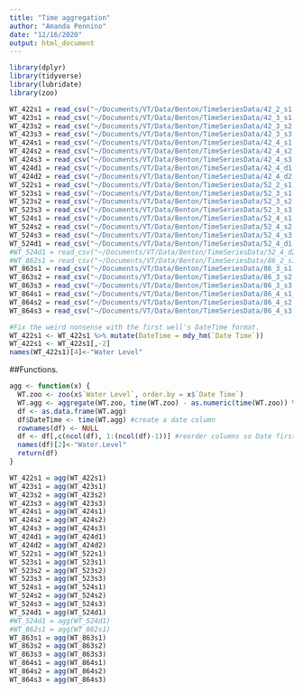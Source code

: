 ```yaml
---
title: "Time aggregation"
author: "Amanda Pennino"
date: "12/16/2020"
output: html_document
---
```


```r
library(dplyr)
library(tidyverse)
library(lubridate)
library(zoo)
```

```r
WT_422s1 = read_csv("~/Documents/VT/Data/Benton/TimeSeriesData/42_2_s1.csv") 
WT_423s1 = read_csv("~/Documents/VT/Data/Benton/TimeSeriesData/42_3_s1.csv") 
WT_423s2 = read_csv("~/Documents/VT/Data/Benton/TimeSeriesData/42_3_s2.csv") 
WT_423s3 = read_csv("~/Documents/VT/Data/Benton/TimeSeriesData/42_3_s3.csv") 
WT_424s1 = read_csv("~/Documents/VT/Data/Benton/TimeSeriesData/42_4_s1.csv") 
WT_424s2 = read_csv("~/Documents/VT/Data/Benton/TimeSeriesData/42_4_s2.csv") 
WT_424s3 = read_csv("~/Documents/VT/Data/Benton/TimeSeriesData/42_4_s3.csv") 
WT_424d1 = read_csv("~/Documents/VT/Data/Benton/TimeSeriesData/42_4_d1.csv") 
WT_424d2 = read_csv("~/Documents/VT/Data/Benton/TimeSeriesData/42_4_d2.csv") 
WT_522s1 = read_csv("~/Documents/VT/Data/Benton/TimeSeriesData/52_2_s1.csv") 
WT_523s1 = read_csv("~/Documents/VT/Data/Benton/TimeSeriesData/52_3_s1.csv") 
WT_523s2 = read_csv("~/Documents/VT/Data/Benton/TimeSeriesData/52_3_s2.csv") 
WT_523s3 = read_csv("~/Documents/VT/Data/Benton/TimeSeriesData/52_3_s3.csv") 
WT_524s1 = read_csv("~/Documents/VT/Data/Benton/TimeSeriesData/52_4_s1.csv") 
WT_524s2 = read_csv("~/Documents/VT/Data/Benton/TimeSeriesData/52_4_s2.csv") 
WT_524s3 = read_csv("~/Documents/VT/Data/Benton/TimeSeriesData/52_4_s3.csv") 
WT_524d1 = read_csv("~/Documents/VT/Data/Benton/TimeSeriesData/52_4_d1.csv") 
#WT_524d1 = read_csv("~/Documents/VT/Data/Benton/TimeSeriesData/52_4_d2.csv") 
#WT_862s1 = read_csv("~/Documents/VT/Data/Benton/TimeSeriesData/86_2_s1.csv")
WT_863s1 = read_csv("~/Documents/VT/Data/Benton/TimeSeriesData/86_3_s1.csv")
WT_863s2 = read_csv("~/Documents/VT/Data/Benton/TimeSeriesData/86_3_s2.csv")
WT_863s3 = read_csv("~/Documents/VT/Data/Benton/TimeSeriesData/86_3_s3.csv")
WT_864s1 = read_csv("~/Documents/VT/Data/Benton/TimeSeriesData/86_4_s1_JB.csv") 
WT_864s2 = read_csv("~/Documents/VT/Data/Benton/TimeSeriesData/86_4_s2.csv") 
WT_864s3 = read_csv("~/Documents/VT/Data/Benton/TimeSeriesData/86_4_s3.csv") 

#Fix the weird nonsense with the first well's DateTime format.
WT_422s1 <- WT_422s1 %>% mutate(DateTime = mdy_hm(`Date Time`))
WT_422s1 <- WT_422s1[,-2]
names(WT_422s1)[4]<-"Water Level"

```

##Functions.
```r

agg <- function(x) {
  WT.zoo <- zoo(x$`Water Level`, order.by = x$`Date Time`)
  WT.agg <- aggregate(WT.zoo, time(WT.zoo) - as.numeric(time(WT.zoo)) %% 600, mean)
  df <- as.data.frame(WT.agg) 
  df$DateTime <- time(WT.agg) #create a date column
  rownames(df) <- NULL 
  df <- df[,c(ncol(df), 1:(ncol(df)-1))] #reorder columns so Date first
  names(df)[2]<-"Water.Level"
  return(df)
}


```


```r
WT_422s1 = agg(WT_422s1)
WT_423s1 = agg(WT_423s1) 
WT_423s2 = agg(WT_423s2) 
WT_423s3 = agg(WT_423s3) 
WT_424s1 = agg(WT_424s1) 
WT_424s2 = agg(WT_424s2) 
WT_424s3 = agg(WT_424s3) 
WT_424d1 = agg(WT_424d1) 
WT_424d2 = agg(WT_424d2) 
WT_522s1 = agg(WT_522s1) 
WT_523s1 = agg(WT_523s1) 
WT_523s2 = agg(WT_523s2) 
WT_523s3 = agg(WT_523s3) 
WT_524s1 = agg(WT_524s1) 
WT_524s2 = agg(WT_524s2) 
WT_524s3 = agg(WT_524s3) 
WT_524d1 = agg(WT_524d1) 
#WT_524d1 = agg(WT_524d1) 
#WT_862s1 = agg(WT_862s1)
WT_863s1 = agg(WT_863s1)
WT_863s2 = agg(WT_863s2)
WT_863s3 = agg(WT_863s3)
WT_864s1 = agg(WT_864s1) 
WT_864s2 = agg(WT_864s2) 
WT_864s3 = agg(WT_864s3) 

```

